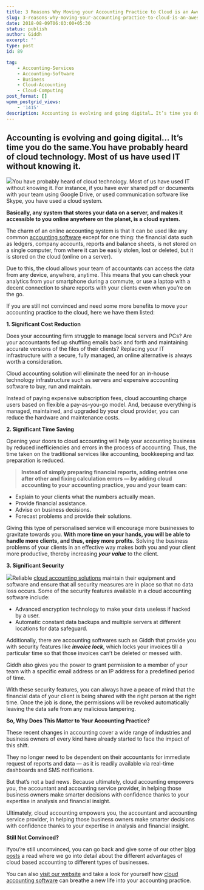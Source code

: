 ```yaml
---
title: 3 Reasons Why Moving your Accounting Practice to Cloud is an Awesome Idea!
slug: 3-reasons-why-moving-your-accounting-practice-to-cloud-is-an-awesome-idea
date: 2018-08-09T06:03:00+05:30
status: publish
author: Giddh
excerpt: ''
type: post
id: 89

tag:
    - Accounting-Services
    - Accounting-Software
    - Business
    - Cloud-Accounting
    - Cloud-Computing
post_format: []
wpmm_postgrid_views:
    - '1415'
description: Accounting is evolving and going digital… It’s time you do the same. You have probably heard of cloud technology. Most of us have used IT without knowing it.
---
```

Accounting is evolving and going digital… It’s time you do the same.You have probably heard of cloud technology. Most of us have used IT without knowing it.
--------------------------------------------------------------------

<img class="wp-block-image size-large" src = "https://miro.medium.com/max/693/1*B5WT7I1l5A-nRyXE-KbkXQ.jpeg" />You have probably heard of cloud technology. Most of us have used IT without knowing it. For instance, if you have ever shared pdf or documents with your team using Google Drive, or used communication software like Skype, you have used a cloud system.

**Basically, any system that stores your data on a server, and makes it accessible to you online anywhere on the planet, is a cloud system.**

The charm of an online accounting system is that it can be used like any common [accounting software](https://giddh.com) except for one thing: the financial data such as ledgers, company accounts, reports and balance sheets, is not stored on a single computer, from where it can be easily stolen, lost or deleted, but it is stored on the cloud (online on a server).

Due to this, the cloud allows your team of accountants can access the data from any device, anywhere, anytime. This means that you can check your analytics from your smartphone during a commute, or use a laptop with a decent connection to share reports with your clients even when you’re on the go.

If you are still not convinced and need some more benefits to move your accounting practice to the cloud, here we have them listed:

**1. Significant Cost Reduction**

Does your accounting firm struggle to manage local servers and PCs? Are your accountants fed up shuffling emails back and forth and maintaining accurate versions of the files of their clients? Replacing your IT infrastructure with a secure, fully managed, an online alternative is always worth a consideration.

Cloud accounting solution will eliminate the need for an in-house technology infrastructure such as servers and expensive accounting software to buy, run and maintain.

Instead of paying expensive subscription fees, cloud accounting charge users based on flexible a pay-as-you-go model. And, because everything is managed, maintained, and upgraded by your cloud provider, you can reduce the hardware and maintenance costs.

**2. Significant Time Saving**

Opening your doors to cloud accounting will help your accounting business by reduced inefficiencies and errors in the process of accounting. Thus, the time taken on the traditional services like accounting, bookkeeping and tax preparation is reduced.

> **Instead of simply preparing financial reports, adding entries one after other and fixing calculation errors — by adding cloud accounting to your accounting practice, you and your team can:**

- Explain to your clients what the numbers actually mean.
- Provide financial assistance.
- Advise on business decisions.
- Forecast problems and provide their solutions.

Giving this type of personalised service will encourage more businesses to gravitate towards you. **With more time on your hands, you will be able to handle more clients, and thus, enjoy more profits.** Solving the business problems of your clients in an effective way makes both you and your client more productive, thereby increasing ***your value*** to the client.

**3. Significant Security**

<img class="wp-block-image size-large" src = "https://miro.medium.com/max/530/1*EoZ-0mYlZHAgM1AkehokoA.png" />Reliable [cloud accounting solutions](https://giddh.com) maintain their equipment and software and ensure that all security measures are in place so that no data loss occurs. Some of the security features available in a cloud accounting software include:

- Advanced encryption technology to make your data useless if hacked by a user.
- Automatic constant data backups and multiple servers at different locations for data safeguard.

Additionally, there are accounting softwares such as Giddh that provide you with security features like ***invoice lock***, which locks your invoices till a particular time so that those invoices can’t be deleted or messed with.

Giddh also gives you the power to grant permission to a member of your team with a specific email address or an IP address for a predefined period of time.

With these security features, you can always have a peace of mind that the financial data of your client is being shared with the right person at the right time. Once the job is done, the permissions will be revoked automatically leaving the data safe from any malicious tampering.

**So, Why Does This Matter to Your Accounting Practice?**

These recent changes in accounting cover a wide range of industries and business owners of every kind have already started to face the impact of this shift.

They no longer need to be dependent on their accountants for immediate request of reports and data — as it is readily available via real-time dashboards and SMS notifications.

But that’s not a bad news. Because ultimately, cloud accounting empowers you, the accountant and accounting service provider, in helping those business owners make smarter decisions with confidence thanks to your expertise in analysis and financial insight.

Ultimately, cloud accounting empowers you, the accountant and accounting service provider, in helping those business owners make smarter decisions with confidence thanks to your expertise in analysis and financial insight.

**Still Not Convinced?**

Ifyou’re still unconvinced, you can go back and give some of our other [blog posts](https://giddh.com/blog) a read where we go into detail about the different advantages of cloud based accounting to different types of businesses.

You can also [visit our website](https://giddh.com) and take a look for yourself how [cloud accounting software](https://giddh.com) can breathe a new life into your accounting practice.